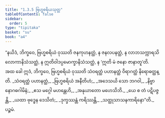 ```yaml
---
title: "1.3.5 ဗြဟ္မစရိယသုတ္တ"
tableOfContents: false
sidebar:
  order: 5
type: "tipitaka"
basket: "su"
book: "a4"
---
```



<DynamicBreadcrumb />

<Division number="25" book="a4" e="ch" v="15" p="334">

<Paragraph number="176" book="a4">
“နယိဒံ, ဘိက္ခဝေ, ဗြဟ္မစရိယံ ဝုဿတိ ဇနကုဟနတ္ထံ, န ဇနလပနတ္ထံ, န လာဘသက္ကာရသိလောကာနိသံသတ္ထံ, န ဣတိဝါဒပ္ပမောက္ခာနိသံသတ္ထံ, န ‘ဣတိ မံ ဇနော ဇာနာတူ’တိ. အထ ခေါ ဣဒံ, ဘိက္ခဝေ, ဗြဟ္မစရိယံ ဝုဿတိ သံဝရတ္ထံ ပဟာနတ္ထံ ဝိရာဂတ္ထံ နိရောဓတ္ထန္တိ.
</Paragraph>

<Paragraph number="177" type="verses" book="a4">
_သံဝရတ္ထံ ပဟာနတ္ထံ,_  
_ဗြဟ္မစရိယံ အနီတိဟံ;_  
_အဒေသယိ သော ဘဂဝါ,_  
_နိဗ္ဗာနောဂဓဂါမိနံ;_  
_ဧသ မဂ္ဂေါ မဟန္တေဟိ,_  
_အနုယာတော မဟေသိဘိ._  

</Paragraph>

<Paragraph number="178" type="verses" book="a4">
_ယေ စ တံ ပဋိပဇ္ဇန္တိ,_  
_ယထာ ဗုဒ္ဓေန ဒေသိတံ;_  
_ဒုက္ခဿန္တံ ကရိဿန္တိ,_  
_သတ္ထုသာသနကာရိနော”တိ._  


</Paragraph>
</Division>

<Paragraph number="179" type="center" book="a4">
ပဉ္စမံ.
</Paragraph>